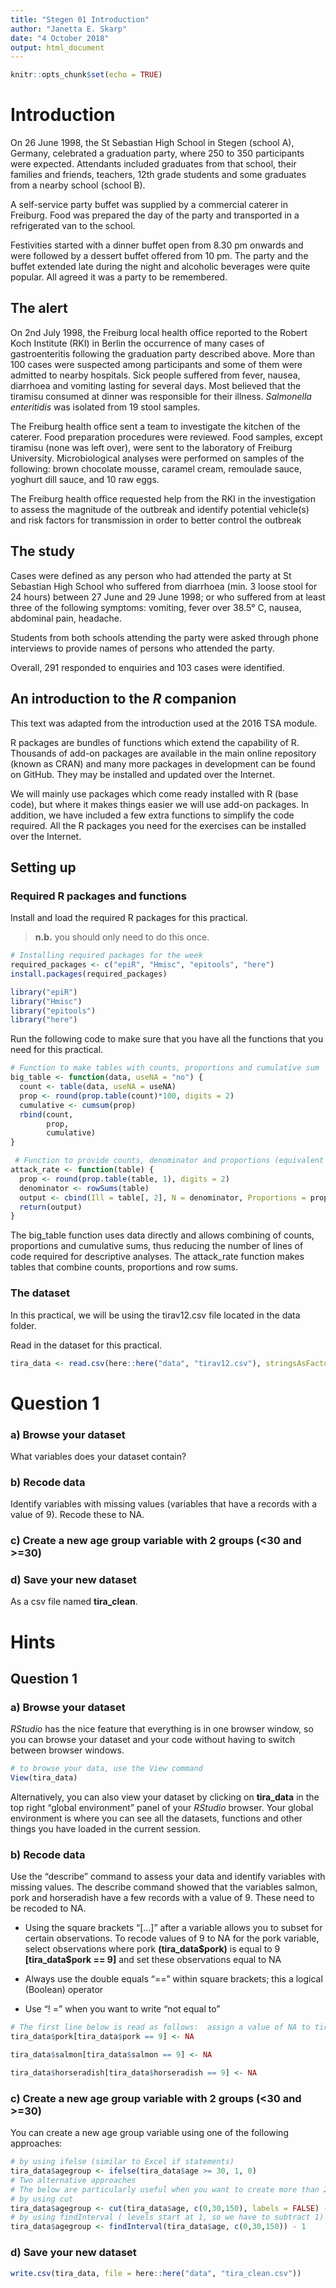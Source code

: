 ```yaml
---
title: "Stegen 01 Introduction"
author: "Janetta E. Skarp"
date: "4 October 2018"
output: html_document
---
```


```r
knitr::opts_chunk$set(echo = TRUE)
```

# Introduction

On 26 June 1998, the St Sebastian High School in Stegen (school A), Germany, celebrated a graduation party, where 250 to 350 participants were expected. Attendants included graduates from that school, their families and friends, teachers, 12th grade students and some graduates from a nearby school (school B).

A self-service party buffet was supplied by a commercial caterer in Freiburg. Food was prepared the day of the party and transported in a refrigerated van to the school.

Festivities started with a dinner buffet open from 8.30 pm onwards and were followed by a dessert buffet offered from 10 pm. The party and the buffet extended late during the night and alcoholic beverages were quite popular. All agreed it was a party to be remembered.

## The alert
On 2nd July 1998, the Freiburg local health office reported to the Robert Koch Institute (RKI) in Berlin the occurrence of many cases of gastroenteritis following the graduation party described above. More than 100 cases were suspected among participants and some of them were admitted to nearby hospitals. Sick people suffered from fever, nausea, diarrhoea and vomiting lasting for several days. Most believed that the tiramisu consumed at dinner was responsible for their illness. *Salmonella enteritidis* was isolated from 19 stool samples.

The Freiburg health office sent a team to investigate the kitchen of the caterer. Food preparation procedures were reviewed. Food samples, except tiramisu (none was left over), were sent to the laboratory of Freiburg University. Microbiological analyses were performed on samples of the following: brown chocolate mousse, caramel cream, remoulade sauce, yoghurt dill sauce, and 10 raw eggs.

The Freiburg health office requested help from the RKI in the investigation to assess the magnitude of the outbreak and identify potential vehicle(s) and risk factors for transmission in order to better control the outbreak

## The study
Cases were defined as any person who had attended the party at St Sebastian High School who suffered from diarrhoea
(min. 3 loose stool for 24 hours) between 27 June and 29 June 1998; or who suffered from at least three of the following symptoms: vomiting, fever over 38.5° C, nausea, abdominal pain, headache.

Students from both schools attending the party were asked through phone interviews to provide names of persons who
attended the party.

Overall, 291 responded to enquiries and 103 cases were identified.

\newpage
## An introduction to the *R* companion
This text was adapted from the introduction used at the 2016 TSA module.

R packages are bundles of functions which extend the capability of R. Thousands of add-on packages are available in the main online repository (known as CRAN) and many more packages in development can be found on GitHub. They may be installed and updated over the Internet.

We will mainly use packages which come ready installed with R (base code), but where it makes things easier we will use add-on packages. In addition, we have included a few extra functions to simplify the code required. All the R packages you need for the exercises can be installed over the Internet.

## Setting up

### Required R packages and functions

Install and load the required R packages for this practical.

> **n.b.** you should only need to do this once.

```r
# Installing required packages for the week
required_packages <- c("epiR", "Hmisc", "epitools", "here") 
install.packages(required_packages)
```

```r
library("epiR")
library("Hmisc")
library("epitools")
library("here")
```

Run the following code to make sure that you have all the functions that you need for this practical.

```r
# Function to make tables with counts, proportions and cumulative sum
big_table <- function(data, useNA = "no") {
  count <- table(data, useNA = useNA)
  prop <- round(prop.table(count)*100, digits = 2)
  cumulative <- cumsum(prop)
  rbind(count,
        prop,
        cumulative) 
}

 # Function to provide counts, denominator and proportions (equivalent of attack rate)
attack_rate <- function(table) {
  prop <- round(prop.table(table, 1), digits = 2)
  denominator <- rowSums(table) 
  output <- cbind(Ill = table[, 2], N = denominator, Proportions = prop[, 2])
  return(output)
}
```

The big_table function uses data directly and allows combining of counts, proportions and cumulative sums, thus reducing the number of lines of code required for descriptive analyses. The attack_rate function makes tables that combine counts, proportions and row sums.

### The dataset

In this practical, we will be using the tirav12.csv file located in the data folder.

Read in the dataset for this practical.

```r
tira_data <- read.csv(here::here("data", "tirav12.csv"), stringsAsFactors = FALSE)
```

# Question 1
### a) Browse your dataset
What variables does your dataset contain?

### b) Recode data
Identify variables with missing values (variables that have a records with a value of 9). Recode these to NA.

### c) Create a new age group variable with 2 groups (<30 and >=30)

### d) Save your new dataset
As a csv file named **tira_clean**.

\newpage
# Hints
## Question 1
### a) Browse your dataset
*RStudio* has the nice feature that everything is in one browser window, so you can browse your dataset and your code without having to switch between browser windows. 

```r
# to browse your data, use the View command
View(tira_data)
```

Alternatively, you can also view your dataset by clicking on **tira_data** in the top right "global environment" panel of your *RStudio* browser.  Your global environment is where you can see all the datasets, functions and other things you have loaded in the current session. 

### b) Recode data
Use the "describe" command to assess your data and identify variables with missing values. The describe command showed that the variables salmon, pork and horseradish have a few records with a value of 9. These need to be recoded to NA.

* Using the square brackets "[...]" after a variable allows you to subset for certain observations. To recode values of 9 to NA for the pork variable, select observations where pork **(tira_data\$pork)** is equal to 9 **[tira_data\$pork == 9]** and set these observations equal to NA 
    
* Always use the double equals "==" within square brackets; this a logical (Boolean) operator

* Use "! = " when you want to write "not equal to"

```r
# The first line below is read as follows:  assign a value of NA to tira_data$pork WHERE tira_data$pork is equal to 9
tira_data$pork[tira_data$pork == 9] <- NA

tira_data$salmon[tira_data$salmon == 9] <- NA

tira_data$horseradish[tira_data$horseradish == 9] <- NA
```

### c) Create a new age group variable with 2 groups (<30 and >=30)

You can create a new age group variable using one of the following approaches:
```r
# by using ifelse (similar to Excel if statements)
tira_data$agegroup <- ifelse(tira_data$age >= 30, 1, 0)
# Two alternative approaches
# The below are particularly useful when you want to create more than 2 categories
# by using cut
tira_data$agegroup <- cut(tira_data$age, c(0,30,150), labels = FALSE) - 1
# by using findInterval ( levels start at 1, so we have to subtract 1)
tira_data$agegroup <- findInterval(tira_data$age, c(0,30,150)) - 1
```

### d) Save your new dataset
```r
write.csv(tira_data, file = here::here("data", "tira_clean.csv"))
```